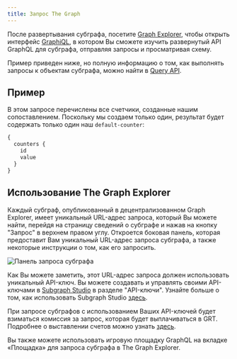 ```yaml
---
title: Запрос The Graph
---
```


После развертывания субграфа, посетите [Graph Explorer](https://thegraph.com/explorer), чтобы открыть интерфейс [GraphiQL](https://github.com/graphql/graphiql), в котором Вы сможете изучить развернутый API GraphQL для субграфа, отправляя запросы и просматривая схему.

Пример приведен ниже, но полную информацию о том, как выполнять запросы к объектам субграфа, можно найти в [Query API](/querying/graphql-api).

## Пример

В этом запросе перечислены все счетчики, созданные нашим сопоставлением. Поскольку мы создаем только один, результат будет содержать только один наш `default-counter`:

```graphql
{
  counters {
    id
    value
  }
}
```

## Использование The Graph Explorer

Каждый субграф, опубликованный в децентрализованном Graph Explorer, имеет уникальный URL-адрес запроса, который Вы можете найти, перейдя на страницу сведений о субграфе и нажав на кнопку "Запрос" в верхнем правом углу. Откроется боковая панель, которая предоставит Вам уникальный URL-адрес запроса субграфа, а также некоторые инструкции о том, как его запросить.

![Панель запроса субграфа](/img/query-subgraph-pane.png)

Как Вы можете заметить, этот URL-адрес запроса должен использовать уникальный API-ключ. Вы можете создавать и управлять своими API-ключами в [Subgraph Studio](https://thegraph.com/studio) в разделе "API-ключи". Узнайте больше о том, как использовать Subgraph Studio [здесь](/deploying/subgraph-studio).

При запросе субграфов с использованием Ваших API-ключей будет взиматься комиссия за запрос, которая будет выплачиваться в GRT. Подробнее о выставлении счетов можно узнать [здесь](/billing).

Вы также можете использовать игровую площадку GraphQL на вкладке «Площадка» для запроса субграфа в The Graph Explorer.
